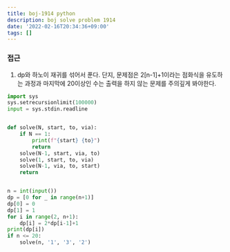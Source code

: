 ```yaml
---
title: boj-1914 python
description: boj solve problem 1914
date: '2022-02-16T20:34:36+09:00'
tags: []
---
```


### 접근
1. dp와 하노이 재귀를 섞어서 푼다.
단지, 문제점은 2[n-1]+1이라는 점화식을 유도하는 과정과
마지막에 20이상인 수는 출력을 하지 않는 문제를 주의깊게 봐야한다.
```python
import sys
sys.setrecursionlimit(100000)
input = sys.stdin.readline


def solve(N, start, to, via):
    if N == 1:
        print(f"{start} {to}")
        return
    solve(N-1, start, via, to)
    solve(1, start, to, via)
    solve(N-1, via, to, start)
    return


n = int(input())
dp = [0 for _ in range(n+1)]
dp[0] = 0
dp[1] = 1
for i in range(2, n+1):
    dp[i] = 2*dp[i-1]+1
print(dp[i])
if n <= 20:
    solve(n, '1', '3', '2')
```



